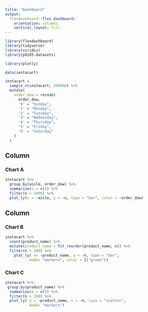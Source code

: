 ```yaml
---
title: "Dashboard"
output: 
  flexdashboard::flex_dashboard:
    orientation: columns
    vertical_layout: fill
---
```


```r
library(flexdashboard)
library(tidyverse)
library(viridis)
library(p8105.datasets)

library(plotly)
```

```r
data(instacart) 

instacart =  
  sample_n(instacart, 200000) %>% 
  mutate(
    order_dow = recode(
      order_dow,
      '0' = "Sunday",
      '1' = "Monday",
      '2' = "Tuesday",
      '3' = "Wednesday",
      '4' = "Thursday",
      '5' = "Friday",
      '6' = "Saturday"
    )
  )
```

Column {data-width=700}
-----------------------------------------------------------------------

### Chart A

```r
instacart %>% 
  group_by(aisle, order_dow) %>% 
  summarise(n = n()) %>% 
  filter(n > 1000) %>% 
  plot_ly(x = ~aisle, y = ~n, type = "bar", color = ~order_dow)
```



Column {data-width=350}
-----------------------------------------------------------------------


### Chart B

```r
instacart %>% 
  count(product_name) %>% 
  mutate(product_name = fct_reorder(product_name, n)) %>% 
  filter(n > 200) %>% 
    plot_ly( x= ~product_name, y = ~n, type = "bar", 
           mode= "markers", color = I("green"))
```

### Chart C

```r
instacart %>% 
 group_by(product_name) %>% 
  summarise(n = n()) %>% 
  filter(n > 200) %>% 
  plot_ly( y = ~product_name, x = ~n, type = "scatter", 
           mode= "markers")
```

